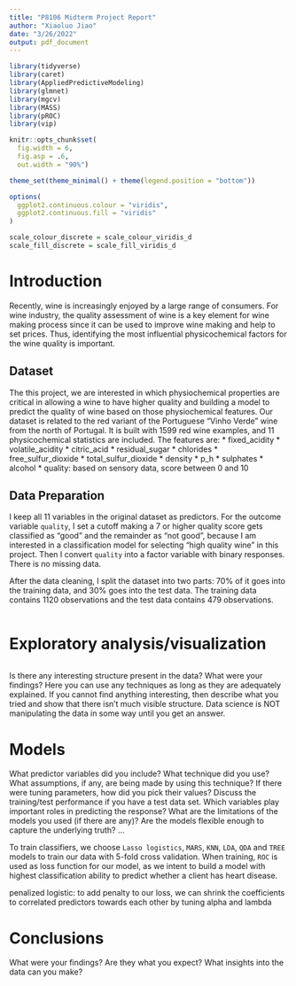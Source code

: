 ```yaml
---
title: "P8106 Midterm Project Report"
author: "Xiaoluo Jiao"
date: "3/26/2022"
output: pdf_document
---
```


```r
library(tidyverse)
library(caret)
library(AppliedPredictiveModeling)
library(glmnet)
library(mgcv)
library(MASS)
library(pROC)
library(vip)

knitr::opts_chunk$set(
  fig.width = 6, 
  fig.asp = .6,
  out.width = "90%")

theme_set(theme_minimal() + theme(legend.position = "bottom"))

options(
  ggplot2.continuous.colour = "viridis",
  ggplot2.continuous.fill = "viridis"
)

scale_colour_discrete = scale_colour_viridis_d
scale_fill_discrete = scale_fill_viridis_d
```


# Introduction

Recently, wine is increasingly enjoyed by a large range of consumers. For wine industry, the quality assessment of wine is a key element for wine making process since it can be used to improve wine making and help to set prices. Thus, identifying the most influential physicochemical factors for the wine quality is important. \

## Dataset

The this project, we are interested in which physiochemical properties are critical in allowing a wine to have higher quality and building a model to predict the quality of wine based on those physiochemical features. Our dataset is related to the red variant of the Portuguese "Vinho Verde" wine from the north of Portugal. It is built with 1599 red wine examples, and 11 physicochemical statistics are included. The features are: 
* fixed_acidity
* volatile_acidity
* citric_acid
* residual_sugar
* chlorides
* free_sulfur_dioxide
* total_sulfur_dioxide
* density
* p_h
* sulphates
* alcohol
* quality: based on sensory data, score between 0 and 10

## Data Preparation

I keep all 11 variables in the original dataset as predictors. For the outcome variable `quality`, I set a cutoff making a 7 or higher quality score gets classified as "good" and the remainder as "not good", because I am interested in a classification model for selecting "high quality wine" in this project. Then I convert `quality` into a factor variable with binary responses. There is no missing data. \

After the data cleaning, I split the dataset into two parts: 70% of it goes into the training data, and 30% goes into the test data. The training data contains 1120 observations and the test data contains 479 observations. 

```r

```



# Exploratory analysis/visualization

```r

```


Is there any interesting structure present in the data?
What were your findings?
Here you can use any techniques as long as they are adequately explained. If you cannot find anything interesting, then describe what you tried and show that there isn’t much visible structure. Data science is NOT manipulating the data in some way until you get an answer.



# Models

What predictor variables did you include?
What technique did you use? What assumptions, if any, are being made by using this technique?
If there were tuning parameters, how did you pick their values?
Discuss the training/test performance if you have a test data set.
Which variables play important roles in predicting the response?
What are the limitations of the models you used (if there are any)? Are the models flexible enough to capture the underlying truth?
...

To train classifiers, we choose `Lasso logistics`, `MARS`, `KNN`, `LDA`, `QDA` and `TREE` models to train our data with 5-fold cross validation.
When training, `ROC` is used as loss function for our model, as we intent to build a model with highest classification ability to predict whether a client has heart disease. 

penalized logistic: to add penalty to our loss, we can shrink the coefficients to correlated predictors towards each other by tuning alpha and lambda
 

# Conclusions

What were your findings? Are they what you expect? What insights into the data can you make?